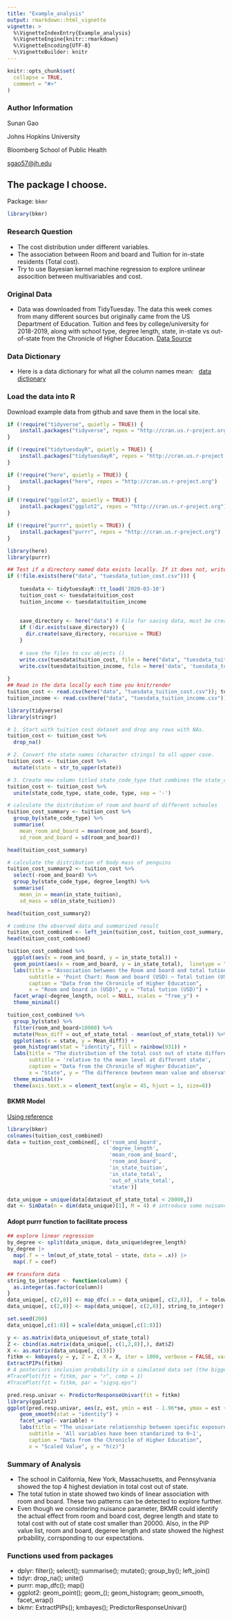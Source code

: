 ```yaml
---
title: "Example_analysis"
output: rmarkdown::html_vignette
vignette: >
  %\VignetteIndexEntry{Example_analysis}
  %\VignetteEngine{knitr::rmarkdown}
  %\VignetteEncoding{UTF-8}
  %\VignetteBuilder: knitr
---
```


```r
knitr::opts_chunk$set(
  collapse = TRUE,
  comment = "#>"
)
```

### Author Information
Sunan Gao

Johns Hopkins University

Bloomberg School of Public Health

[sgao57\@jh.edu](mailto:sgao57@jh.edu){.email}


## The package I choose.
Package: `bkmr`
```r
library(bkmr)
```

### Research Question
-   The cost distribution under different variables.
-   The association between Room and board and Tuition for in-state residents (Total cost).
-   Try to use Bayesian kernel machine regression to explore unlinear assocition between multivariables and cost.

### Original Data
-   Data was downloaded from TidyTuesday. The data this week comes from many different sources but originally came from the US Department of Education. Tuition and fees by college/university for 2018-2019, along with school type, degree length, state, in-state vs out-of-state from the Chronicle of Higher Education. [Data Source](https://github.com/rfordatascience/tidytuesday/blob/master/data/2020/2020-03-10/readme.md)

### Data Dictionary
-   Here is a data dictionary for what all the column names mean: \ 
[data dictionary](https://github.com/rfordatascience/tidytuesday/blob/master/data/2020/2020-03-10/readme.md#data-dictionary)

### Load the data into R
Download example data from github and save them in the local site.
```r
if (!require("tidyverse", quietly = TRUE)) {
    install.packages("tidyverse", repos = "http://cran.us.r-project.org")
}

if (!require("tidytuesdayR", quietly = TRUE)) {
    install.packages("tidytuesdayR", repos = "http://cran.us.r-project.org")
}

if (!require("here", quietly = TRUE)) {
    install.packages("here", repos = "http://cran.us.r-project.org")
}

if (!require("ggplot2", quietly = TRUE)) {
    install.packages("ggplot2", repos = "http://cran.us.r-project.org")
}

if (!require("purrr", quietly = TRUE)) {
    install.packages("purrr", repos = "http://cran.us.r-project.org")
}
```


```r
library(here)
library(purrr)

## Test if a directory named data exists locally. If it does not, write an R function that creates it programmatically. Saves the data only once
if (!file.exists(here("data", "tuesdata_tution_cost.csv"))) {
    
    tuesdata <- tidytuesdayR::tt_load('2020-03-10')
    tuition_cost <- tuesdata$tuition_cost
    tuition_income <- tuesdata$tuition_income
    
    
    save_directory <- here("data") # File for saving data, must be created
    if (!dir.exists(save_directory)) {
      dir.create(save_directory, recursive = TRUE)
    }
    
    # save the files to csv objects ()
    write.csv(tuesdata$tuition_cost, file = here("data", "tuesdata_tuition_cost.csv"))
    write.csv(tuesdata$tuition_income, file = here('data', 'tuesdata_tuition_income.csv'))
    
}
## Read in the data locally each time you knit/render
tuition_cost <- read.csv(here("data", "tuesdata_tuition_cost.csv")); tuition_cost$X = NULL
tuition_income <- read.csv(here("data", "tuesdata_tuition_income.csv")); tuition_income$X = NULL
```


```r
library(tidyverse)
library(stringr)

# 1. Start with tuition cost dataset and drop any rows with NAs.
tuition_cost <- tuition_cost %>%
  drop_na()

# 2. Convert the state names (character strings) to all upper case.
tuition_cost <- tuition_cost %>%
  mutate(state = str_to_upper(state))

# 3. Create new column titled state_code_type that combines the state_code and school type into one column separated by “-”. (e.g. “TX-Private”).
tuition_cost <- tuition_cost %>%
  unite(state_code_type, state_code, type, sep = '-')
```

```r
# calculate the distribution of room and board of different schooles
tuition_cost_summary <- tuition_cost %>% 
  group_by(state_code_type) %>%
  summarise(
    mean_room_and_board = mean(room_and_board),
    sd_room_and_board = sd(room_and_board))

head(tuition_cost_summary)
```

```r
# calculate the distribution of body mass of penguins
tuition_cost_summary2 <- tuition_cost %>% 
  select(-room_and_board) %>%
  group_by(state_code_type, degree_length) %>%
  summarise(
    mean_in = mean(in_state_tuition),
    sd_mass = sd(in_state_tuition))

head(tuition_cost_summary2)
```

```r
# combine the observed data and summarized result
tuition_cost_combined <- left_join(tuition_cost, tuition_cost_summary, 'state_code_type')
head(tuition_cost_combined)
```


```r
tuition_cost_combined %>% 
  ggplot(aes(x = room_and_board, y = in_state_total)) + 
  geom_point(aes(x = room_and_board, y = in_state_total),  linetype = "solid", color = rainbow(1861), size = 1) + 
  labs(title = "Association between the Room and board and total tution in state",
       subtitle = 'Point Chart: Room and board (USD) ~ Total tution (USD)',
       caption = "Data from the Chronicle of Higher Education",
       x = "Room and board in (USD)", y = "Total tution (USD)") + 
  facet_wrap(~degree_length, ncol = NULL, scales = "free_y") +
  theme_minimal()
```


```r
tuition_cost_combined %>% 
  group_by(state) %>% 
  filter(room_and_board>10000) %>%
  mutate(Mean_diff = out_of_state_total - mean(out_of_state_total)) %>%
  ggplot(aes(x = state, y = Mean_diff)) + 
  geom_histogram(stat = "identity", fill = rainbow(931)) + 
  labs(title = "The distribution of the total cost out of state difference in each state",
       subtitle = 'relative to the mean level at different state',
       caption = "Data from the Chronicle of Higher Education",
       x = "State", y = "The difference bewteen mean value and observations in each group") +
  theme_minimal()+
  theme(axis.text.x = element_text(angle = 45, hjust = 1, size=8))
```
#### BKMR Model
[Using reference](https://jenfb.github.io/bkmr/overview.html)
```r
library(bkmr)
colnames(tuition_cost_combined)
data = tuition_cost_combined[, c('room_and_board',
                                 'degree_length', 
                                 'mean_room_and_board',
                                 'room_and_board',
                                 'in_state_tuition',
                                 'in_state_total',
                                 'out_of_state_total',
                                 'state')]

data_unique = unique(data[data$out_of_state_total < 20000,])
dat <- SimData(n = dim(data_unique)[1], M = 4) # introduce some nuisance data
```

#### Adopt purrr function to facilitate process 
```r
## explore linear regression
by_degree <- split(data_unique, data_unique$degree_length)
by_degree |>
  map(.f = ~ lm(out_of_state_total ~ state, data = .x)) |>
  map(.f = coef)

## transform data
string_to_integer <- function(column) {
  as.integer(as.factor(column))
}
data_unique[, c(2,8)] <- map_dfc(.x = data_unique[, c(2,8)], .f = tolower)
data_unique[, c(2,8)] <- map(data_unique[, c(2,8)], string_to_integer)
```


```r
set.seed(208)
data_unique[,c(1:8)] = scale(data_unique[,c(1:8)])

y <- as.matrix(data_unique$out_of_state_total)
Z <- cbind(as.matrix(data_unique[, c(1,2,8)],), dat$Z)
X <- as.matrix(data_unique[, c(3)])
fitkm <- kmbayes(y = y, Z = Z, X = X, iter = 1000, verbose = FALSE, varsel = TRUE)
ExtractPIPs(fitkm)
# A posteriori inclusion probability in a simulated data set (the bigger the better)
#TracePlot(fit = fitkm, par = "r", comp = 1)
#TracePlot(fit = fitkm, par = "sigsq.eps")

pred.resp.univar <- PredictorResponseUnivar(fit = fitkm)
library(ggplot2)
ggplot(pred.resp.univar, aes(z, est, ymin = est - 1.96*se, ymax = est + 1.96*se)) + 
    geom_smooth(stat = "identity") + 
    facet_wrap(~ variable) +
    labs(title = "The univariate relationship between specific exposure and the total cost",
       subtitle = 'All variables have been standarized to 0~1',
       caption = "Data from the Chronicle of Higher Education",
       x = "Scaled Value", y = "h(z)")

```



### Summary of Analysis
-   The school in California, New York, Massachusetts, and Pennsylvania showed the top 4 highest deviation in total cost out of state.
-   The total tution in state showed two kinds of linear association with room and board. These two patterns can be detected to explore further.
-   Even though we considering nuisance parameter, BKMR could identify the actual effect from room and board cost, degree length and state to total cost with out of state cost smaller than 20000. Also, in the PIP value list, room and board, degeree length and state showed the highest prbability, corrsponding to our expectations.

### Functions used from packages

-   dplyr: filter(); select(); summarise(); mutate(); group_by(); left_join() <br>
-   tidyr: drop_na(); unite() <br>
-   purrr: map_dfc(); map() 
-   ggplot2: geom_point(); geom_(); geom_histogram; geom_smooth, facet_wrap()
-   bkmr: ExtractPIPs(); kmbayes(); PredictorResponseUnivar()





